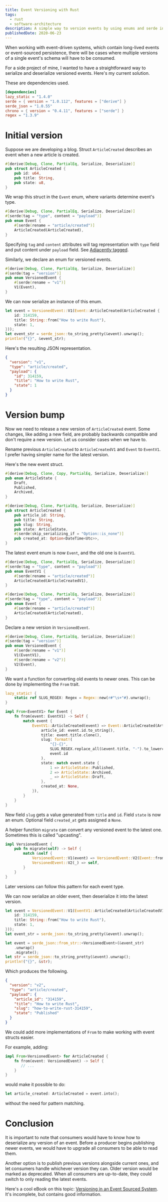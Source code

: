 ```yaml
---
title: Event Versioning with Rust
tags:
  - rust
  - software-architecture
description: A simple way to version events by using enums and serde in Rust.
publishedDate: 2020-06-23
---
```


When working with event-driven systems, which contain long-lived events or event-sourced persistence, there will be cases where multiple versions of a single event's schema will have to be consumed.

For a side project of mine, I wanted to have a straightforward way to serialize and deserialize versioned events.
Here's my current solution.

These are dependencies used.

```toml
[dependencies]
lazy_static = "1.4.0"
serde = { version = "1.0.112", features = ["derive"] }
serde_json = "1.0.55"
chrono = { version = "0.4.11", features = ["serde"] }
regex = "1.3.9"
```

# Initial version

Suppose we are developing a blog.
Struct `ArticleCreated` describes an event when a new article is created.

```rust
#[derive(Debug, Clone, PartialEq, Serialize, Deserialize)]
pub struct ArticleCreated {
    pub id: u64,
    pub title: String,
    pub state: u8,
}
```

We wrap this struct in the `Event` enum, where variants determine event's type.

```rust
#[derive(Debug, Clone, PartialEq, Serialize, Deserialize)]
#[serde(tag = "type", content = "payload")]
pub enum Event {
    #[serde(rename = "article/created")]
    ArticleCreated(ArticleCreated),
}
```

Specifying `tag` and `content` attributes will tag representation with `type` field and put content under `payload` field.
See [Adjacently tagged](https://serde.rs/enum-representations.html#adjacently-tagged).

Similarly, we declare an enum for versioned events.

```rust
#[derive(Debug, Clone, PartialEq, Serialize, Deserialize)]
#[serde(tag = "version")]
pub enum VersionedEvent {
    #[serde(rename = "v1")]
    V1(Event),
}
```

We can now serialize an instance of this enum.

```rust
let event = VersionedEvent::V1(Event::ArticleCreated(ArticleCreated {
    id: 314159,
    title: String::from("How to write Rust"),
    state: 1,
}));
let event_str = serde_json::to_string_pretty(&event).unwrap();
println!("{}", &event_str);
```

Here's the resulting JSON representation.

```json
{
  "version": "v1",
  "type": "article/created",
  "payload": {
    "id": 314159,
    "title": "How to write Rust",
    "state": 1
  }
}
```

# Version bump

Now we need to release a new version of `ArticleCreated` event.
Some changes, like adding a new field, are probably backwards compatible and don't require a new version.
Let us consider cases when we have to.

Rename previous `ArticleCreated` to `ArticleCreatedV1` and `Event` to `EventV1`.
I prefer having simpler name for the latest version.

Here's the new event struct.

```rust
#[derive(Debug, Clone, Copy, PartialEq, Serialize, Deserialize)]
pub enum ArticleState {
    Draft,
    Published,
    Archived,
}

#[derive(Debug, Clone, PartialEq, Serialize, Deserialize)]
pub struct ArticleCreated {
    pub article_id: String,
    pub title: String,
    pub slug: String,
    pub state: ArticleState,
    #[serde(skip_serializing_if = "Option::is_none")]
    pub created_at: Option<DateTime<Utc>>,
}
```

The latest event enum is now `Event`, and the old one is `EventV1`.

```rust
#[derive(Debug, Clone, PartialEq, Serialize, Deserialize)]
#[serde(tag = "type", content = "payload")]
pub enum EventV1 {
    #[serde(rename = "article/created")]
    ArticleCreated(ArticleCreatedV1),
}

#[derive(Debug, Clone, PartialEq, Serialize, Deserialize)]
#[serde(tag = "type", content = "payload")]
pub enum Event {
    #[serde(rename = "article/created")]
    ArticleCreated(ArticleCreated),
}
```

Declare a new version in `VersionedEvent`.

```rust {highlight:6-7}
#[derive(Debug, Clone, PartialEq, Serialize, Deserialize)]
#[serde(tag = "version")]
pub enum VersionedEvent {
    #[serde(rename = "v1")]
    V1(EventV1),
    #[serde(rename = "v2")]
    V2(Event),
}
```

We want a function for converting old events to newer ones.
This can be done by implementing the `From` trait.

```rust
lazy_static! {
    static ref SLUG_REGEX: Regex = Regex::new(r#"\s+"#).unwrap();
}

impl From<EventV1> for Event {
    fn from(event: EventV1) -> Self {
        match event {
            EventV1::ArticleCreated(event) => Event::ArticleCreated(ArticleCreated {
                article_id: event.id.to_string(),
                title: event.title.clone(),
                slug: format!(
                    "{}-{}",
                    SLUG_REGEX.replace_all(&event.title, "-").to_lowercase(),
                    event.id
                ),
                state: match event.state {
                    1 => ArticleState::Published,
                    2 => ArticleState::Archived,
                    _ => ArticleState::Draft,
                },
                created_at: None,
            }),
        }
    }
}
```

New field `slug` gets a value generated from `title` and `id`.
Field `state` is now an enum.
Optional field `created_at` gets assigned a `None`.

A helper function `migrate` can convert any versioned event to the latest one.
Sometimes this is called "upcasting".

```rust
impl VersionedEvent {
    pub fn migrate(self) -> Self {
        match &self {
            VersionedEvent::V1(event) => VersionedEvent::V2(Event::from(event.clone())),
            VersionedEvent::V2(_) => self,
        }
    }
}
```

Later versions can follow this pattern for each event type.

We can now serialize an older event, then deserialize it into the latest version.

```rust
let event = VersionedEvent::V1(EventV1::ArticleCreated(ArticleCreatedV1 {
    id: 314159,
    title: String::from("How to write Rust"),
    state: 1,
}));
let event_str = serde_json::to_string_pretty(&event).unwrap();

let event = serde_json::from_str::<VersionedEvent>(&event_str)
    .unwrap()
    .migrate();
let str = serde_json::to_string_pretty(&event).unwrap();
println!("{}", &str);
```

Which produces the following.

```json
{
  "version": "v2",
  "type": "article/created",
  "payload": {
    "article_id": "314159",
    "title": "How to write Rust",
    "slug": "how-to-write-rust-314159",
    "state": "Published"
  }
}
```

We could add more implementations of `From` to make working with event structs easier.

For example, adding:

```rust
impl From<VersionedEvent> for ArticleCreated {
    fn from(event: VersionedEvent) -> Self {
       // ...
    }
}
```

would make it possible to do:

```rust
let article_created: ArticleCreated = event.into();
```

without the need for pattern matching.

# Conclusion

It is important to note that consumers would have to know how to deserialize any version of an event.
Before a producer begins publishing newer events, we would have to upgrade all consumers to be able to read them.

Another option is to publish previous versions alongside current ones, and let consumers handle whichever version they can.
Older version would be marked as deprecated.
When all consumers are up-to-date, they could switch to only reading the latest events.

Here's a cool eBook on this topic: [Versioning in an Event Sourced System](https://leanpub.com/esversioning).
It's incomplete, but contains good information.

